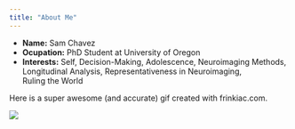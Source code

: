 ```yaml
---
title: "About Me"
---
```


- __Name:__ Sam Chavez
- __Ocupation:__ PhD Student at University of Oregon
- __Interests:__ Self, Decision-Making, Adolescence, Neuroimaging Methods, <br>
                Longitudinal Analysis, Representativeness in Neuroimaging, <br>
                Ruling the World

Here is a super awesome (and accurate) gif created with frinkiac.com. 

![](homer_webpage.gif)